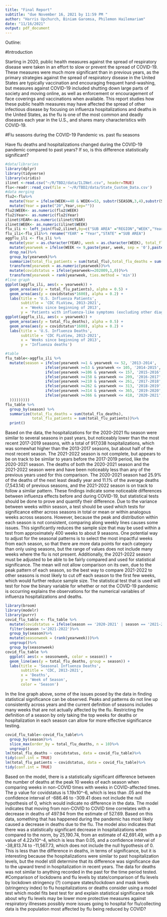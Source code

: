 ```yaml
---
title: "Final Report"
subtitle: "due November 16, 2021 by 11:59 PM "
author: "Harris Upchurch, Biniam Garomsa, Philemon Hailemariam"
date: "11/16/2021"
output: pdf_document
---
```

Outline:

#Introduction

Starting in 2020, public health measures against the spread of respiratory disease were taken in an effort to slow or prevent the spread of COVID-19. These measures were much more significant than in previous years, as the primary strategies against the spread of respiratory disease in the United States are typically vaccination and encouraging frequent hand-washing, but measures against COVID-19 included shutting down large parts of society and moving online, as well as enforcement or encouragement of face coverings and vaccinations when available. This report studies how these public health measures may have affected the spread of other infectious disease by focusing on influenza hospitalizations and deaths in the United States, as the flu is one of the most common and deadly diseases each year in the U.S., and shares many characteristics with COVID-19.

#Flu seasons during the COVID-19 Pandemic vs. past flu seasons

Have flu deaths and hospitalizations changed during the COVID-19 pandemic compared to past years? If so, is this difference statistically significant?
```r
#data/libraries
library(dplyr)
library(tidyverse)
library(viridis)
ilinet <-read.csv("~/R/TBD2/data/ILINet.csv", header=TRUE)
flu<-readr::read_csv(file = '~/R/TBD2/data/State_Custom_Data.csv')
#data merging
flu2<-flu%>%
  mutate(Year = ifelse(WEEK>=40 & WEEK<=53, substr(SEASON,3,4),substr(SEASON,6,7)))%>%
  mutate(Year = paste("20",Year,sep=""))
flu2$WEEK<- as.numeric(flu2$WEEK)
flu2$Year<- as.numeric(flu2$Year)
ilinet$YEAR<-as.numeric(ilinet$YEAR)
ilinet$WEEK<- as.numeric(ilinet$WEEK)
flu_ili <- left_join(flu2,ilinet,by=c("SUB AREA" ="REGION","WEEK","Year"="YEAR"))
flu_ili<-flu_ili%>% rename("YEAR" = "Year","STATE" ="SUB AREA")
aggflu_ili <- flu_ili %>%
  mutate(year = as.character(YEAR), week = as.character(WEEK), total_flu = as.numeric(ILITOTAL)) %>%
  mutate(yearweek = ifelse(WEEK <= 9,paste(year, week, sep = '0'),paste(year, week, sep = ''))) %>%
  drop_na()%>%
  group_by(yearweek)%>%
  summarize(total_flu_patients = sum(total_flu),total_flu_deaths = sum(`NUM INFLUENZA DEATHS`))%>%
  transform(yearweek = as.numeric(yearweek))%>%
  mutate(covidstatus = ifelse(yearweek>=202009,1,0))%>%
  transform(yearweek = rank(yearweek, ties.method = 'min'))
#line graph
ggplot(aggflu_ili, aes(x = yearweek)) +
  geom_area(aes(y = total_flu_patients), alpha = 0.5) +
  geom_area(aes(y = covidstatus*1600), alpha = 0.2) +
  labs(title = 'U.S. Influenza Patients',
       subtitle = 'CDC FLuView, 2013-2021',
       x = 'Weeks since beginning of 2013',
       y = 'Patients with influenza-like symptoms (excluding other diagnoses)')
ggplot(aggflu_ili, aes(x = yearweek)) +
  geom_area(aes(y = total_flu_deaths), alpha = 0.5) +
  geom_area(aes(y = covidstatus*1600), alpha = 0.2) +
  labs(title = 'U.S. Influenza Deaths',
       subtitle = 'CDC FLuView, 2013-2021',
       x = 'Weeks since beginning of 2013',
       y = 'Influenza deaths')
```

```r
#table
flu_table<-aggflu_ili %>%
  mutate(season = ifelse(yearweek >=1 & yearweek <= 52, '2013-2014', 
                  ifelse(yearweek >=53 & yearweek <= 105, '2014-2015',
                  ifelse(yearweek >=106 & yearweek <= 157, '2015-2016',
                  ifelse(yearweek >=158 & yearweek <= 209, '2016-2017',
                  ifelse(yearweek >=210 & yearweek <= 261, '2017-2018',
                  ifelse(yearweek >=262 & yearweek <= 313, '2018-2019',
                  ifelse(yearweek >=314 & yearweek <= 365, '2019-2020',
                  ifelse(yearweek >=366 & yearweek <= 418, '2020-2021','2021-2022'
  )))))))))
flu_table %>%
  group_by(season) %>%
  summarize(total_flu_deaths = sum(total_flu_deaths), 
            total_flu_patients = sum(total_flu_patients))%>%
  print()
```
Based on the data, the hospitalizations for the 2020-2021 flu season were similar to several seasons in past years, but noticeably lower than the most recent 2017-2019 seasons, with a total of 917,038 hospitalizations, which was somewhat higher than the 2013-2017 seasons, but about half of the most recent season. The 2021-2022 season is not complete, but appears to be on track to be similar to years before the 2017-2019 period, like the 2020-2021 season. The deaths of both the 2020-2021 season and the 2021-2022 season were and have been noticeably less than any of the previous years used for this comparison. The 2020-2021 season had 25.9% of the deaths of the next least deadly year and 11.1% of the average deaths (7,543.14) of previous seasons, and the 2021-2022 season is on track to follow a similar pattern. These findings indicate some noticeable differences between influenza effects before and during COVID-19, but statistical tests should be done to prove and quantify their difference. Due to the variance between weeks within season, a test should be used which tests for significance either across seasons in total or mean or within analogous weeks across seasons. However, because the peak and distribution within each season is not consistent, comparing along weekly lines causes some issues. This significantly reduces the sample size that may be used within a test from approximately 400 weeks to about 9 seasons. One potential way to adjust for the seasonal patterns is to select the most impactful weeks from each season, so that there are more data points for each category than only using seasons, but the range of values does not include many weeks where the flu is not present. Additionally, the 2021-2022 season must be adjusted to be able to be fairly compared and used for statistical significance. The mean will not allow comparison on its own, due to the peak pattern of each season, so the best way to compare 2021-2022 to other seasons is most likely to cut off each season to the first few weeks, which would further reduce sample size. The statistical test that is used will test for how the binary variable for whether or not the COVID-19 pandemic is occurring explains the observations for the numerical variables of influenza hospitalizations and deaths.
```r
library(broom)
library(modelr)
library(purrr)
covid_flu_table <- flu_table %>%
  mutate(covidstatus = ifelse(season == '2020-2021' | season == '2021-2022', 1, 0))%>%
  filter(season !='2021-2022')%>%
  group_by(season)%>%
  mutate(seasonweek = (rank(yearweek)))%>%
  ungroup()%>%
  group_by(seasonweek)
covid_flu_table %>%
  ggplot( aes(x = seasonweek, color = season)) +
  geom_line(aes(y = total_flu_deaths, group = season)) +
  labs(title = 'Seasonal Influenza Deaths',
       subtitle = 'CDC, 2013-2021',
       x = 'Deaths',
       y = 'Week of Season',
       color = 'Season')
```
In the line graph above, some of the issues posed by the data in finding statistical significance can be observed. Peaks and patterns do not line up consistently across years and the current definition of seasons includes many weeks that are not actually affected by the flu. Restricting the definition of a season by only taking the top weeks for deaths or hospitalization in each season can allow for more effective significance testing.
```r
covid_flu_table<-covid_flu_table%>%
  group_by(season)%>%
  slice_max(order_by = total_flu_deaths, n = 10)%>%
  ungroup()
lm(total_flu_deaths ~ covidstatus, data = covid_flu_table)%>%
tidy(conf.int = TRUE)
lm(total_flu_patients ~ covidstatus, data = covid_flu_table)%>%
tidy(conf.int = TRUE)
```
Based on the model, there is a statistically significant difference between the number of deaths at the peak 10 weeks of each season when comparing weeks in non-COVID times with weeks in COVID-affected times. The p value for covidstatus is 1.19x10^-6, which is less than .05 and the confidence interval of -686.46 to -309.41 does not include the null hypothesis of 0, which would indicate no difference in the data. The model indicates that moving from non-COVID to COVID time correlates with a decrease in deaths of 497.94 from the estimate of 527.69. Based on this data, something that has happened during the pandemic has most likely caused a decrease in deaths due to the flu. The model also indicates that there was a statistically significant decrease in hospitalizations when compared to the norm, by 25,190.74, from an estimate of 42,691.49, with a p value of 4.22x10^-4, which is less than 0.05, and a confidence interval of -38,813.74 to -11,567.73, which does not include the null hypothesis of 0. This is less than the difference in deaths, in terms of significance, but it is interesting because the hospitalizations were similar to past hospitalization levels, but the model still determine that its difference was significance due to the upward trend in hospitalization in recent years. The data for deaths was not similar to anything recorded in the past for the time period tested.
#Comparison of lockdowns and flu levels by state/comparison of flu levels by lockdown stringency (?)
compare states/lockdown and mask levels (stringency index) to flu hospitalizations or deaths
  consider using a model
    test which model fits best
    test for and explain statistical significance
talk about why flu levels may be lower
  more protective measures against respiratory illnesses
  possibly more issues going to hospital for flu/collecting data
  is the population most affected by flu being reduced by COVID?